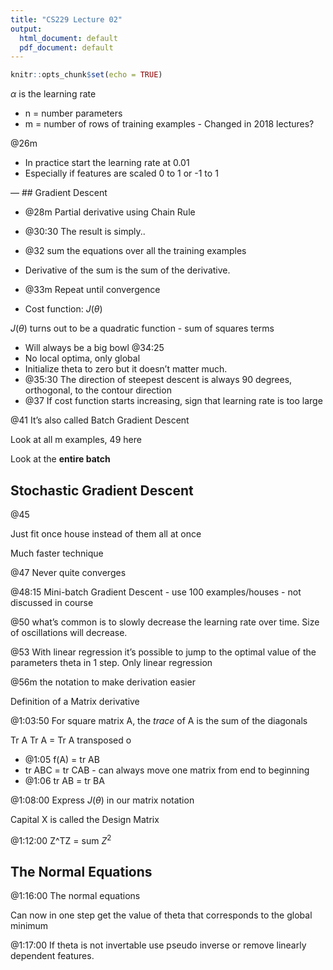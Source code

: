 ```yaml
---
title: "CS229 Lecture 02"
output:
  html_document: default
  pdf_document: default
---
```


```r
knitr::opts_chunk$set(echo = TRUE)
```

$\alpha$ is the learning rate

- n = number parameters
- m = number of rows of training examples - Changed in 2018 lectures?

@26m

- In practice start the learning rate at 0.01
- Especially if features are scaled 0 to 1 or -1 to 1

—
## Gradient Descent

- @28m Partial derivative using Chain Rule
- @30:30 The result is simply..
- @32 sum the equations over all the training examples 
- Derivative of the sum is the sum of the derivative. 

- @33m Repeat until convergence 
- Cost function: $J(\theta)$

$J(\theta)$ turns out to be a quadratic function - sum of squares terms

- Will always be a big bowl @34:25
- No local optima, only global
- Initialize theta to zero but it doesn’t matter much. 
- @35:30 The direction of steepest descent is always 90 degrees, orthogonal, to the contour direction
- @37 If cost function starts increasing, sign that learning rate is too large

@41 It’s also called Batch Gradient Descent

Look at all m examples, 49 here

Look at the **entire batch**

## Stochastic Gradient Descent

@45

Just fit once house instead of them all at once

Much faster technique

@47 Never quite converges

@48:15 Mini-batch Gradient Descent - use 100 examples/houses - not discussed in course

@50 what’s common is to slowly decrease the learning rate over time. Size of oscillations will decrease. 

@53 With linear regression it’s possible to jump to the optimal value of the parameters theta in 1 step. Only linear regression

@56m the notation to make derivation easier 

Definition of a Matrix derivative

@1:03:50 For square matrix A, the *trace* of A is the sum of the diagonals 

Tr A
Tr A = Tr A transposed o

- @1:05 f(A) = tr AB
- tr ABC = tr CAB - can always move one matrix from end to beginning 
- @1:06 tr AB = tr BA

@1:08:00 Express $J(\theta)$ in our matrix notation 

Capital X is called the Design Matrix

@1:12:00 Z^TZ = sum $Z^2$

## The Normal Equations

@1:16:00 The normal equations

Can now in one step get the value of theta that corresponds to the global minimum 

@1:17:00 If theta is not invertable use pseudo inverse or remove linearly dependent features. 
